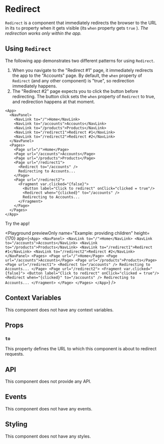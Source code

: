 # Redirect

`Redirect` is a component that immediately redirects the browser to the URL in its `to`
property when it gets visible (its 
`when`
 property gets 
`true`
). *The redirection works only
within the app.*

## Using `Redirect`

The following app demonstrates two different patterns for using `Redirect`. 

1. When you navigate to the "Redirect #1" page, it immediately redirects the app to the "Accounts" page. By default, the  `when` property of `Redirect` (and any other component) is "true", so redirection immediately happens.
2. The "Redirect #2" page expects you to click the button before redirecting. The button click sets the `when` property of `Redirect` to true, and redirection happens at that moment.

```ueml copy {14, 20}
<App>
  <NavPanel>
    <NavLink to="/">Home</NavLink>
    <NavLink to="/accounts">Accounts</NavLink>
    <NavLink to="/products">Products</NavLink>
    <NavLink to="/redirect1">Redirect #1</NavLink>
    <NavLink to="/redirect2">Redirect #2</NavLink>
  </NavPanel>
  <Pages>
    <Page url="/">Home</Page>
    <Page url="/accounts">Accounts</Page>
    <Page url="/products">Products</Page>
    <Page url="/redirect1">
      <Redirect to="/accounts" />
      Redirecting to Accounts...
    </Page>
    <Page url="/redirect2">
      <Fragment var.clicked="{false}">
        <Button label="Click to redirect" onClick="clicked = true"/>
        <Redirect when="{clicked}" to="/accounts" />
        Redirecting to Accounts...
      </Fragment>
    </Page>
  </Pages>
</App>
```

Try the app!

<Playground
  previewOnly
  name="Example: providing children"
  height={170}
  app={`
    <App>
      <NavPanel>
        <NavLink to="/">Home</NavLink>
        <NavLink to="/accounts">Accounts</NavLink>
        <NavLink to="/products">Products</NavLink>
        <NavLink to="/redirect1">Redirect #1</NavLink>
        <NavLink to="/redirect2">Redirect #2</NavLink>
      </NavPanel>
      <Pages>
        <Page url="/">Home</Page>
        <Page url="/accounts">Accounts</Page>
        <Page url="/products">Products</Page>
        <Page url="/redirect1">
          <Redirect to="/accounts" />
          Redirecting to Accounts...
        </Page>
        <Page url="/redirect2">
          <Fragment var.clicked="{false}">
            <Button label="Click to redirect" onClick="clicked = true"/>
            <Redirect when="{clicked}" to="/accounts" />
            Redirecting to Accounts...
          </Fragment>
        </Page>
      </Pages>
    </App>
  `}
/>

## Context Variables

This component does not have any context variables.

## Props

### `to`

This property defines the URL to which this component is about to redirect requests.

## API

This component does not provide any API.

## Events

This component does not have any events.

## Styling

This component does not have any styles.
